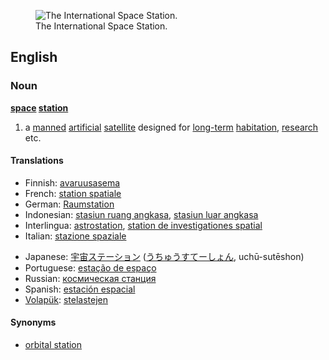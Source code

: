 [[Image:126093main s114e7200 ISS.jpg|thumb|right|The International Space Station.]]
==English==

===Noun===
{{wikipedia}}
'''[[space]] [[station]]'''

# a [[manned]] [[artificial]] [[satellite]] designed for [[long-term]] [[habitation]], [[research]] etc.

====Translations====
{{top}}
*Finnish: [[avaruusasema]]
*French: [[station spatiale]] {{f}}
*German: [[Raumstation]]
*Indonesian: [[stasiun ruang angkasa]], [[stasiun luar angkasa]]
*Interlingua: [[astrostation]], [[station de investigationes spatial]]
*Italian: [[stazione spaziale]]
{{mid}}
*Japanese: [[宇宙ステーション]] ([[うちゅうすてーしょん]], uchū-sutēshon)
*Portuguese: [[estação de espaço]]
*Russian: [[космическая станция]] {{f}}
*Spanish: [[estación espacial]]
*[[Volapük]]: [[stelastejen]]
{{bottom}}

====Synonyms====
* [[orbital station]]